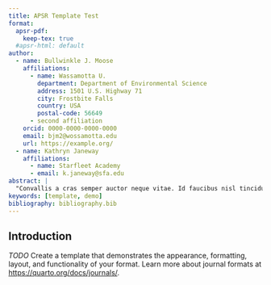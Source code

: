 ```yaml
---
title: APSR Template Test
format:
  apsr-pdf:
    keep-tex: true  
  #apsr-html: default
author:
  - name: Bullwinkle J. Moose
    affiliations:
      - name: Wassamotta U.
        department: Department of Environmental Science
        address: 1501 U.S. Highway 71
        city: Frostbite Falls
        country: USA
        postal-code: 56649
      - second affiliation
    orcid: 0000-0000-0000-0000
    email: bjm2@wossamotta.edu
    url: https://example.org/
  - name: Kathryn Janeway
    affiliations:
      - name: Starfleet Academy
      - email: k.janeway@sfa.edu
abstract: |
  "Convallis a cras semper auctor neque vitae. Id faucibus nisl tincidunt eget nullam non nisi. Eget nunc scelerisque viverra mauris. Risus sed vulputate odio ut enim blandit volutpat maecenas. Quam elementum pulvinar etiam non quam lacus. Ut tortor pretium viverra suspendisse. Id consectetur purus ut faucibus pulvinar elementum."
keywords: [template, demo]
bibliography: bibliography.bib  
---
```


## Introduction {#sec-intro}

*TODO* Create a template that demonstrates the appearance, formatting, layout, and functionality of your format. Learn more about journal formats at <https://quarto.org/docs/journals/>.


